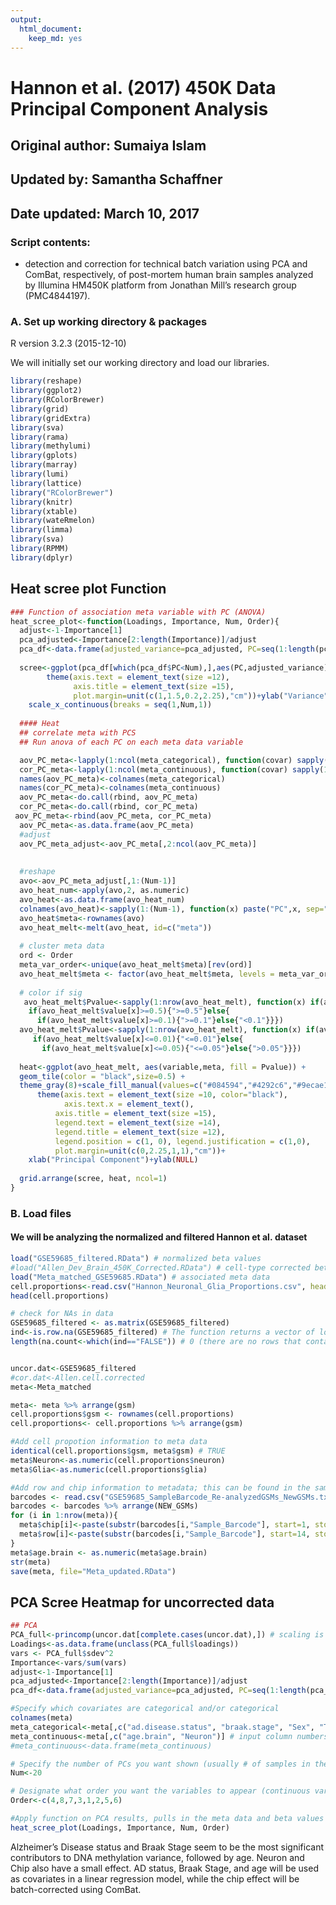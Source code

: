 ```yaml
---
output: 
  html_document: 
    keep_md: yes
---
```

Hannon et al. (2017) 450K Data Principal Component Analysis
========================================================
## Original author: Sumaiya Islam
## Updated by: Samantha Schaffner
## Date updated: March 10, 2017
  
### Script contents:
  - detection and correction for technical batch variation using PCA and ComBat, respectively, of post-mortem human brain samples analyzed by Illumina HM450K platform from Jonathan Mill's research group (PMC4844197). 
   
### A. Set up working directory & packages

R version 3.2.3 (2015-12-10)

We will initially set our working directory and load our libraries.

```r
library(reshape)
library(ggplot2)
library(RColorBrewer)
library(grid)
library(gridExtra)
library(sva)
library(rama)
library(methylumi)
library(gplots)
library(marray)
library(lumi)
library(lattice)
library("RColorBrewer")
library(knitr)
library(xtable)
library(wateRmelon)
library(limma)
library(sva)
library(RPMM)
library(dplyr)
```

## Heat scree plot Function
```r
### Function of association meta variable with PC (ANOVA)
heat_scree_plot<-function(Loadings, Importance, Num, Order){
  adjust<-1-Importance[1]
  pca_adjusted<-Importance[2:length(Importance)]/adjust
  pca_df<-data.frame(adjusted_variance=pca_adjusted, PC=seq(1:length(pca_adjusted)))
  
  scree<-ggplot(pca_df[which(pca_df$PC<Num),],aes(PC,adjusted_variance))+geom_bar(stat = "identity",color="black",fill="grey")+theme_bw()+
        theme(axis.text = element_text(size =12),
              axis.title = element_text(size =15),
              plot.margin=unit(c(1,1.5,0.2,2.25),"cm"))+ylab("Variance")+
    scale_x_continuous(breaks = seq(1,Num,1))
  
  #### Heat
  ## correlate meta with PCS
  ## Run anova of each PC on each meta data variable

  aov_PC_meta<-lapply(1:ncol(meta_categorical), function(covar) sapply(1:ncol(Loadings), function(PC) summary(aov(Loadings[,PC]~meta_categorical[,covar]))[[1]]$"Pr(>F)"[1]))
  cor_PC_meta<-lapply(1:ncol(meta_continuous), function(covar) sapply(1:ncol(Loadings), function(PC) (cor.test(Loadings[,PC],as.numeric(meta_continuous[,covar]),alternative = "two.sided", method="spearman", na.action=na.omit, exact=FALSE)$p.value)))
  names(aov_PC_meta)<-colnames(meta_categorical)
  names(cor_PC_meta)<-colnames(meta_continuous)
  aov_PC_meta<-do.call(rbind, aov_PC_meta)
  cor_PC_meta<-do.call(rbind, cor_PC_meta)
 aov_PC_meta<-rbind(aov_PC_meta, cor_PC_meta)
  aov_PC_meta<-as.data.frame(aov_PC_meta)
  #adjust
  aov_PC_meta_adjust<-aov_PC_meta[,2:ncol(aov_PC_meta)]
  
    
  #reshape
  avo<-aov_PC_meta_adjust[,1:(Num-1)]
  avo_heat_num<-apply(avo,2, as.numeric)
  avo_heat<-as.data.frame(avo_heat_num)
  colnames(avo_heat)<-sapply(1:(Num-1), function(x) paste("PC",x, sep=""))
  avo_heat$meta<-rownames(avo)
  avo_heat_melt<-melt(avo_heat, id=c("meta"))
  
  # cluster meta data
  ord <- Order
  meta_var_order<-unique(avo_heat_melt$meta)[rev(ord)]
  avo_heat_melt$meta <- factor(avo_heat_melt$meta, levels = meta_var_order)
  
  # color if sig
   avo_heat_melt$Pvalue<-sapply(1:nrow(avo_heat_melt), function(x) if(avo_heat_melt$value[x]>=0.9){">=0.9"}else{
    if(avo_heat_melt$value[x]>=0.5){">=0.5"}else{
      if(avo_heat_melt$value[x]>=0.1){">=0.1"}else{"<0.1"}}})
  avo_heat_melt$Pvalue<-sapply(1:nrow(avo_heat_melt), function(x) if(avo_heat_melt$value[x]<=0.001){"<=0.001"}else{
     if(avo_heat_melt$value[x]<=0.01){"<=0.01"}else{
       if(avo_heat_melt$value[x]<=0.05){"<=0.05"}else{">0.05"}}})
  
  heat<-ggplot(avo_heat_melt, aes(variable,meta, fill = Pvalue)) +
  geom_tile(color = "black",size=0.5) +
  theme_gray(8)+scale_fill_manual(values=c("#084594","#4292c6","#9ecae1","#deebf7"))+
      theme(axis.text = element_text(size =10, color="black"),
            axis.text.x = element_text(),
          axis.title = element_text(size =15),
          legend.text = element_text(size =14),
          legend.title = element_text(size =12),
          legend.position = c(1, 0), legend.justification = c(1,0),
          plot.margin=unit(c(0,2.25,1,1),"cm"))+
    xlab("Principal Component")+ylab(NULL)
  
  grid.arrange(scree, heat, ncol=1)
}
```


### B. Load files

#### We will be analyzing the normalized and filtered Hannon et al. dataset

```r

load("GSE59685_filtered.RData") # normalized beta values
#load("Allen_Dev_Brain_450K_Corrected.RData") # cell-type corrected beta values
load("Meta_matched_GSE59685.RData") # associated meta data
cell.proportions<-read.csv("Hannon_Neuronal_Glia_Proportions.csv", header=TRUE, row.names=1) # predicted neuron and glial cell proportions based on CETS
head(cell.proportions)

# check for NAs in data
GSE59685_filtered <- as.matrix(GSE59685_filtered)
ind<-is.row.na(GSE59685_filtered) # The function returns a vector of logical variables, one for each row of the matrix. The variable is TRUE if the row does not contain any missing values and FAlSE otherwise.
length(na.count<-which(ind=="FALSE")) # 0 (there are no rows that contain a NA in the raw data)


uncor.dat<-GSE59685_filtered
#cor.dat<-Allen.cell.corrected
meta<-Meta_matched

meta<- meta %>% arrange(gsm)
cell.proportions$gsm <- rownames(cell.proportions)
cell.proportions<- cell.proportions %>% arrange(gsm)

#Add cell propotion information to meta data
identical(cell.proportions$gsm, meta$gsm) # TRUE
meta$Neuron<-as.numeric(cell.proportions$neuron)
meta$Glia<-as.numeric(cell.proportions$glia)

#Add row and chip information to metadata; this can be found in the sample barcodes
barcodes <- read.csv("GSE59685_SampleBarcode_Re-analyzedGSMs_NewGSMs.txt.gz", sep="\t")
barcodes <- barcodes %>% arrange(NEW_GSMs)
for (i in 1:nrow(meta)){
  meta$chip[i]<-paste(substr(barcodes[i,"Sample_Barcode"], start=1, stop=10))
  meta$row[i]<-paste(substr(barcodes[i,"Sample_Barcode"], start=14, stop=14))
}
meta$age.brain <- as.numeric(meta$age.brain)
str(meta)
save(meta, file="Meta_updated.RData")
```


## PCA Scree Heatmap for uncorrected data

```r
## PCA
PCA_full<-princomp(uncor.dat[complete.cases(uncor.dat),]) # scaling is not necessary for normalized dataset
Loadings<-as.data.frame(unclass(PCA_full$loadings))
vars <- PCA_full$sdev^2
Importance<-vars/sum(vars)
adjust<-1-Importance[1]
pca_adjusted<-Importance[2:length(Importance)]/adjust
pca_df<-data.frame(adjusted_variance=pca_adjusted, PC=seq(1:length(pca_adjusted)))

#Specify which covariates are categorical and/or categorical
colnames(meta)
meta_categorical<-meta[,c("ad.disease.status", "braak.stage", "Sex", "Tissue", "chip", "row")]  # input column numbers in meta that contain categorical variables
meta_continuous<-meta[,c("age.brain", "Neuron")] # input column numbers in meta that contain continuous variables
#meta_continuous<-data.frame(meta_continuous)

# Specify the number of PCs you want shown (usually # of samples in the dataset)
Num<-20

# Designate what order you want the variables to appear (continuous variables rbinded to categorical variables in function)
Order<-c(4,8,7,3,1,2,5,6)

#Apply function on PCA results, pulls in the meta data and beta values from above
heat_scree_plot(Loadings, Importance, Num, Order)
```

Alzheimer's Disease status and Braak Stage seem to be the most significant contributors to DNA methylation variance, followed by age. Neuron and Chip also have a small effect. AD status, Braak Stage, and age will be used as covariates in a linear regression model, while the chip effect will be batch-corrected using ComBat. 

